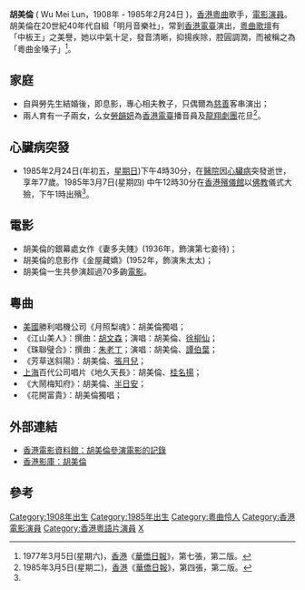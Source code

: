 '''胡美倫''' ( Wu Mei Lun，1908年 - 1985年2月24日 )，[[香港|香港]][[粵曲|粵曲]]歌手，[[電影|電影]][[演員|演員]]。胡美倫在20世紀40年代自組「明月音樂社」，常到[[香港電臺|香港電臺]]演出，[[粵曲|粵曲]][[歌壇|歌壇]]有「中板王」之美譽，她以中氣十足，發音清晰，抑揚疾除，腔圓調潤，而被稱之為「粵曲金嗓子」<ref>1977年3月5日(星期六)，[[香港|香港]]《[[華僑日報|華僑日報]]》，第七張，第二版。</ref>。

== 家庭 ==
* 自與勞先生結婚後，即息影，專心相夫教子，只偶爾為[[慈善|慈善]]客串演出；
* 兩人育有一子兩女，么女[[勞韻妍|勞韻妍]]為[[香港電臺|香港電臺]]播音員及[[龍翔劇團|龍翔劇團]]花旦<ref name="#1">1985年3月5日(星期二)，[[香港|香港]]《[[華僑日報|華僑日報]]》，第四張，第二版。</ref>。

== 心臟病突發 ==
* 1985年2月24日(年初五，[[星期日|星期日]])下午4時30分，在[[醫院|醫院]]因[[心臟病|心臟病]]突發逝世，享年77歲。1985年3月7日(星期四) 中午12時30分在[[香港殯儀館|香港殯儀館]]以[[佛教|佛教]]儀式大殮，下午1時出殯<ref name="#1"/>。

== 電影 ==
* 胡美倫的銀幕處女作《妻多夫賤》(1936年，飾演第七妾待)；
* 胡美倫的息影作《金屋藏嬌》(1952年，飾演朱太太)；
* 胡美倫一生共參演超過70多齣[[電影|電影]]。

== 粵曲 ==
* [[美國|美國]]勝利唱機公司《月照梨魂》：胡美倫獨唱；
* 《江山美人》：撰曲：[[胡文森|胡文森]]；演唱：胡美倫、[[徐柳仙|徐柳仙]]；
* 《珠聯璧合》：撰曲：[[朱老丁|朱老丁]]；演唱：胡美倫、[[譚伯葉|譚伯葉]]；
* 《芳草送斜陽》：胡美倫、[[張月兒|張月兒]]；
* [[上海|上海]]百代公司唱片《地久天長》：胡美倫、[[桂名揚|桂名揚]]；
* 《大鬧梅知府》：胡美倫、[[半日安|半日安]]；
* 《花開富貴》：胡美倫獨唱；

== 外部連結 ==
* [http://ipac.hkfa.lcsd.gov.hk/ipac20/ipac.jsp?session=12N85277F1E51.19&profile=hkfa&uri=link=3100036@!5@!3100024@!3100036&aspect=basic_search&menu=search&ri=1&source=192.168.110.61@!horizon&term=%E8%83%A1%E7%BE%8E%E5%80%AB%2C&index=NAMEBRP 香港電影資料館：胡美倫參演電影的記錄]{{dead link|date=2018年4月 |bot=InternetArchiveBot |fix-attempted=yes }}
* [http://hkmdb.com/db/people/view.mhtml?id=367&display_set=big5 香港影庫：胡美倫] {{Wayback|url=http://hkmdb.com/db/people/view.mhtml?id=367&display_set=big5 |date=20201019165434 }}

== 參考 ==
<div class="references-small">
<references />
</div>

[[Category:1908年出生|Category:1908年出生]]
[[Category:1985年出生|Category:1985年出生]]
[[Category:粵曲伶人|Category:粵曲伶人]]
[[Category:香港電影演員|Category:香港電影演員]]
[[Category:香港粵語片演員|Category:香港粵語片演員]]
[[Category:胡姓|X]]